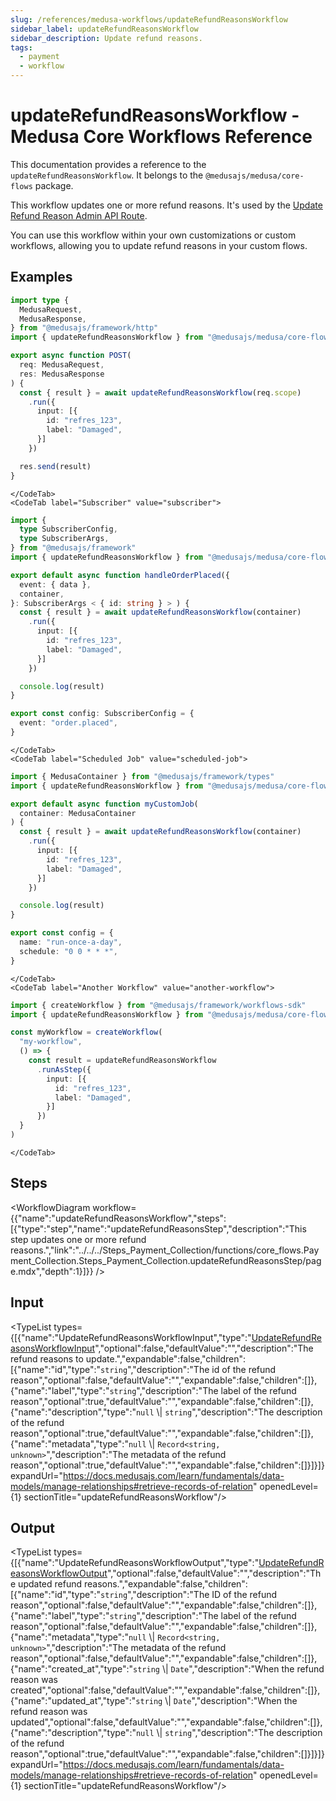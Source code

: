 ```yaml
---
slug: /references/medusa-workflows/updateRefundReasonsWorkflow
sidebar_label: updateRefundReasonsWorkflow
sidebar_description: Update refund reasons.
tags:
  - payment
  - workflow
---
```



# updateRefundReasonsWorkflow - Medusa Core Workflows Reference

This documentation provides a reference to the `updateRefundReasonsWorkflow`. It belongs to the `@medusajs/medusa/core-flows` package.

This workflow updates one or more refund reasons. It's used by the
[Update Refund Reason Admin API Route](https://docs.medusajs.com/api/admin#refund-reasons\_postrefundreasonsid).

You can use this workflow within your own customizations or custom workflows, allowing you
to update refund reasons in your custom flows.

<SourceCodeLink link="https://github.com/medusajs/medusa/blob/e0b5bb0b224458ebc8c93111e72f9a10aecf0275/packages/core/core-flows/src/payment-collection/workflows/update-refund-reasons.ts#L45" />

## Examples

<CodeTabs group="workflow-exection">
    <CodeTab label="API Route" value="api-route">
    
```ts title="src/api/workflow/route.ts"
import type {
  MedusaRequest,
  MedusaResponse,
} from "@medusajs/framework/http"
import { updateRefundReasonsWorkflow } from "@medusajs/medusa/core-flows"

export async function POST(
  req: MedusaRequest,
  res: MedusaResponse
) {
  const { result } = await updateRefundReasonsWorkflow(req.scope)
    .run({
      input: [{
        id: "refres_123",
        label: "Damaged",
      }]
    })

  res.send(result)
}
```

    </CodeTab>
    <CodeTab label="Subscriber" value="subscriber">
    
```ts title="src/subscribers/order-placed.ts"
import {
  type SubscriberConfig,
  type SubscriberArgs,
} from "@medusajs/framework"
import { updateRefundReasonsWorkflow } from "@medusajs/medusa/core-flows"

export default async function handleOrderPlaced({
  event: { data },
  container,
}: SubscriberArgs < { id: string } > ) {
  const { result } = await updateRefundReasonsWorkflow(container)
    .run({
      input: [{
        id: "refres_123",
        label: "Damaged",
      }]
    })

  console.log(result)
}

export const config: SubscriberConfig = {
  event: "order.placed",
}
```

    </CodeTab>
    <CodeTab label="Scheduled Job" value="scheduled-job">
    
```ts title="src/jobs/message-daily.ts"
import { MedusaContainer } from "@medusajs/framework/types"
import { updateRefundReasonsWorkflow } from "@medusajs/medusa/core-flows"

export default async function myCustomJob(
  container: MedusaContainer
) {
  const { result } = await updateRefundReasonsWorkflow(container)
    .run({
      input: [{
        id: "refres_123",
        label: "Damaged",
      }]
    })

  console.log(result)
}

export const config = {
  name: "run-once-a-day",
  schedule: "0 0 * * *",
}
```

    </CodeTab>
    <CodeTab label="Another Workflow" value="another-workflow">
    
```ts title="src/workflows/my-workflow.ts"
import { createWorkflow } from "@medusajs/framework/workflows-sdk"
import { updateRefundReasonsWorkflow } from "@medusajs/medusa/core-flows"

const myWorkflow = createWorkflow(
  "my-workflow",
  () => {
    const result = updateRefundReasonsWorkflow
      .runAsStep({
        input: [{
          id: "refres_123",
          label: "Damaged",
        }]
      })
  }
)
```

    </CodeTab>
  </CodeTabs>

## Steps

<WorkflowDiagram workflow={{"name":"updateRefundReasonsWorkflow","steps":[{"type":"step","name":"updateRefundReasonsStep","description":"This step updates one or more refund reasons.","link":"../../../Steps_Payment_Collection/functions/core_flows.Payment_Collection.Steps_Payment_Collection.updateRefundReasonsStep/page.mdx","depth":1}]}} />

## Input

<TypeList types={[{"name":"UpdateRefundReasonsWorkflowInput","type":"[UpdateRefundReasonsWorkflowInput](../../../../types/core_flows.UpdateRefundReasonsWorkflowInput/page.mdx)","optional":false,"defaultValue":"","description":"The refund reasons to update.","expandable":false,"children":[{"name":"id","type":"`string`","description":"The id of the refund reason","optional":false,"defaultValue":"","expandable":false,"children":[]},{"name":"label","type":"`string`","description":"The label of the refund reason","optional":true,"defaultValue":"","expandable":false,"children":[]},{"name":"description","type":"`null` \\| `string`","description":"The description of the refund reason","optional":true,"defaultValue":"","expandable":false,"children":[]},{"name":"metadata","type":"`null` \\| `Record<string, unknown>`","description":"The metadata of the refund reason","optional":true,"defaultValue":"","expandable":false,"children":[]}]}]} expandUrl="https://docs.medusajs.com/learn/fundamentals/data-models/manage-relationships#retrieve-records-of-relation" openedLevel={1} sectionTitle="updateRefundReasonsWorkflow"/>

## Output

<TypeList types={[{"name":"UpdateRefundReasonsWorkflowOutput","type":"[UpdateRefundReasonsWorkflowOutput](../../../../types/core_flows.UpdateRefundReasonsWorkflowOutput/page.mdx)","optional":false,"defaultValue":"","description":"The updated refund reasons.","expandable":false,"children":[{"name":"id","type":"`string`","description":"The ID of the refund reason","optional":false,"defaultValue":"","expandable":false,"children":[]},{"name":"label","type":"`string`","description":"The label of the refund reason","optional":false,"defaultValue":"","expandable":false,"children":[]},{"name":"metadata","type":"`null` \\| `Record<string, unknown>`","description":"The metadata of the refund reason","optional":false,"defaultValue":"","expandable":false,"children":[]},{"name":"created_at","type":"`string` \\| `Date`","description":"When the refund reason was created","optional":false,"defaultValue":"","expandable":false,"children":[]},{"name":"updated_at","type":"`string` \\| `Date`","description":"When the refund reason was updated","optional":false,"defaultValue":"","expandable":false,"children":[]},{"name":"description","type":"`null` \\| `string`","description":"The description of the refund reason","optional":true,"defaultValue":"","expandable":false,"children":[]}]}]} expandUrl="https://docs.medusajs.com/learn/fundamentals/data-models/manage-relationships#retrieve-records-of-relation" openedLevel={1} sectionTitle="updateRefundReasonsWorkflow"/>
